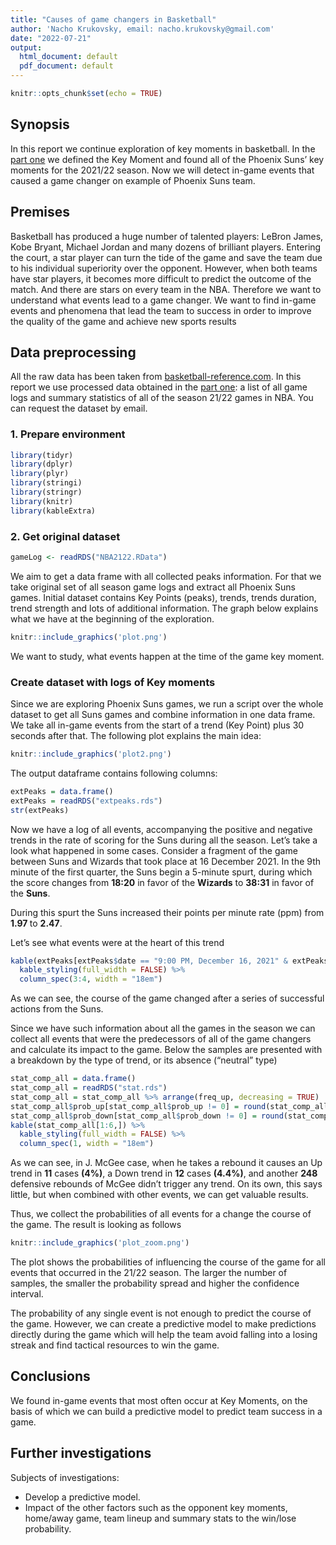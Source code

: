 ```yaml
---
title: "Causes of game changers in Basketball"
author: 'Nacho Krukovsky, email: nacho.krukovsky@gmail.com'
date: "2022-07-21"
output:
  html_document: default
  pdf_document: default
---
```


```r
knitr::opts_chunk$set(echo = TRUE)
```

## Synopsis

In this report we continue exploration of key moments in basketball. In the [part one](https://rpubs.com/nachokrukovsky/baketballkeymoments) we defined the Key Moment and found all of the Phoenix Suns' key moments for the 2021/22 season. Now we will detect in-game events that caused a game changer on example of Phoenix Suns team.


## Premises

Basketball has produced a huge number of talented players: LeBron James, Kobe Bryant, Michael Jordan and many dozens of brilliant players. Entering the court, a star player can turn the tide of the game and save the team due to his individual superiority over the opponent. However, when both teams have star players, it becomes more difficult to predict the outcome of the match. And there are stars on every team in the NBA.
Therefore we want to understand what events lead to a game changer. We want to find in-game events and phenomena that lead the team to success in order to improve the quality of the game and achieve new sports results

## Data preprocessing
All the raw data has been taken from [basketball-reference.com](https://www.basketball-reference.com/).
In this report we use processed data obtained in the [part one](https://rpubs.com/nachokrukovsky/baketballkeymoments): a list of all game logs and summary statistics of all of the season 21/22 games in NBA. You can request the dataset by email.


### 1. Prepare environment
```r
library(tidyr)
library(dplyr)
library(plyr)
library(stringi)
library(stringr)
library(knitr)
library(kableExtra)
```


### 2. Get original dataset

```r
gameLog <- readRDS("NBA2122.RData")
```

We aim to get a data frame with all collected peaks information. For that we take original set of all season game logs and extract all Phoenix Suns games. Initial dataset contains Key Points (peaks), trends, trends duration, trend strength and lots of additional information.
The graph below explains what we have at the beginning of the exploration.

```r
knitr::include_graphics('plot.png')
```

We want to study, what events happen at the time of the game key moment.

### Create dataset with logs of  Key moments
Since we are exploring Phoenix Suns games, we run a script over the whole dataset to get all Suns games and combine information in one data frame. We take all in-game events from the start of a trend (Key Point) plus 30 seconds after that. The following plot explains the main idea:
```r
knitr::include_graphics('plot2.png')
```

The output dataframe contains following columns:

```r
extPeaks = data.frame()
extPeaks = readRDS("extpeaks.rds")
str(extPeaks)
```
Now we have a log of all events, accompanying the positive and negative trends in the rate of scoring for the Suns during all the season.
Let's take a look what happened in some cases. Consider a fragment of the game between Suns and Wizards that took place at 16 December 2021. In the 9th minute of the first quarter, the Suns begin a 5-minute spurt, during which the score changes from **18:20** in favor of the **Wizards** to **38:31** in favor of the **Suns**.

During this spurt the Suns increased their points per minute rate (ppm) from **1.97 ** to **2.47**.

Let's see what events were at the heart of this trend

```r

kable(extPeaks[extPeaks$date == "9:00 PM, December 16, 2021" & extPeaks$trend_strength > .5 & extPeaks$trend_strength < 2 , c("Time", "team_away", "team_home", "team1", "team2", "ppm1","ppm2", "score1","score2")]) %>%
  kable_styling(full_width = FALSE) %>%
  column_spec(3:4, width = "18em")
```

As we can see, the course of the game changed after a series of successful actions from the Suns. 

Since we have such information about all the games in the season we can collect all events that were the predecessors of all of the game changers and calculate its impact to the game. Below the samples are presented with a breakdown by the type of trend, or its absence ("neutral" type)

```r
stat_comp_all = data.frame()
stat_comp_all = readRDS("stat.rds")
stat_comp_all = stat_comp_all %>% arrange(freq_up, decreasing = TRUE) 
stat_comp_all$prob_up[stat_comp_all$prob_up != 0] = round(stat_comp_all$prob_up, digits = 4)
stat_comp_all$prob_down[stat_comp_all$prob_down != 0] = round(stat_comp_all$prob_down, digits = 4)
kable(stat_comp_all[1:6,]) %>%
  kable_styling(full_width = FALSE) %>%
  column_spec(1, width = "18em")
```
As we can see, in J. McGee case, when he takes a rebound it causes an Up trend in **11** cases **(4%)**, a Down trend in **12** cases **(4.4%)**, and another **248** defensive rebounds of McGee didn't trigger any trend. On its own, this says little, but when combined with other events, we can get valuable results.

Thus, we collect the probabilities of all events for a change the course of the game. The result is looking as follows

```r
knitr::include_graphics('plot_zoom.png')
```

The plot shows the probabilities of influencing the course of the game for all events that occurred in the 21/22 season. The larger the number of samples, the smaller the probability spread and higher the confidence interval.

The probability of any single event is not enough to predict the course of the game. However, we can create a predictive model to make predictions directly during the game which will help the team avoid falling into a losing streak and find tactical resources to win the game.

## Conclusions
We found in-game events that most often occur at Key Moments, on the basis of which we can build a predictive model to predict team success in a game.

## Further investigations
Subjects of investigations:

- Develop a predictive model.
- Impact of the other factors such as the opponent key moments, home/away game, team lineup and summary stats to the win/lose probability.


